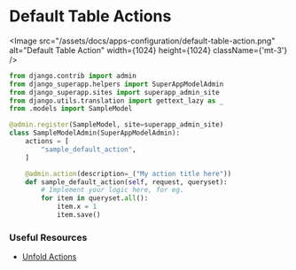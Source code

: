 
# Default Table Actions

<Image src="/assets/docs/apps-configuration/default-table-action.png" alt="Default Table Action" width={1024} height={1024} className={'mt-3'} />

```py filename="superapp/apps/<app_name>/admin.py"
from django.contrib import admin
from django_superapp.helpers import SuperAppModelAdmin
from django_superapp.sites import superapp_admin_site
from django.utils.translation import gettext_lazy as _
from .models import SampleModel

@admin.register(SampleModel, site=superapp_admin_site)
class SampleModelAdmin(SuperAppModelAdmin):
    actions = [
        "sample_default_action",
    ]

    @admin.action(description=_("My action title here"))
    def sample_default_action(self, request, queryset):
        # Implement your logic here, for eg.
        for item in queryset.all():
            item.x = 1
            item.save()
```
### Useful Resources

- [Unfold Actions](https://github.com/unfoldadmin/django-unfold?tab=readme-ov-file#actions)
